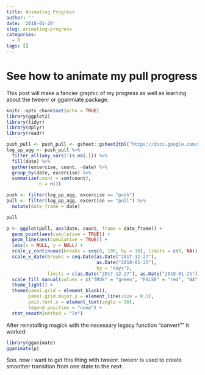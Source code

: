 ```yaml
---
title: Animating Progress
author: ''
date: '2018-01-20'
slug: animating-progress
categories:
  - R
tags: []
---
```


# See how to animate my pull progress

This post will make a fancier graphic of my progress as well as learning about the tweenr or gganmiate package. 

```r
knitr::opts_chunk$set(echo = TRUE)
library(ggplot2)
library(tidyr)
library(dplyr)
library(readr)

push_pull <- push_pull <- gsheet::gsheet2tbl("https://docs.google.com/spreadsheets/d/1WVgOIEIbnRDNG2AM_ZlEMjSc7w9HsA7YfhwbZ86iyKM/")
log_pp_agg <- push_pull %>%
  filter_all(any_vars(!is.na(.))) %>% 
  fill(date) %>%
  gather(excercise, count, -date) %>% 
  group_by(date, excercise) %>% 
  summarize(count = sum(count), 
            n = n())
```


```r
push <- filter(log_pp_agg, excercise == "push")
pull <- filter(log_pp_agg, excercise == "pull") %>% 
  mutate(date_frame = date)

pull
```

```r
p <- ggplot(pull, aes(date, count, frame = date_frame)) + 
  geom_point(aes(cumulative = TRUE)) + 
  geom_line(aes(cumulative = TRUE)) +
  labs(x = NULL, y = NULL) + 
  scale_y_continuous(breaks = seq(0, 100, by = 10), limits = c(0, NA)) + 
  scale_x_date(breaks = seq.Date(as.Date("2017-12-27"), 
                                 as.Date("2018-01-25"), 
                                 by = "days"), 
               limits = c(as.Date("2017-12-27"), as.Date("2018-01-25"))) + 
  scale_fill_manual(values = c("TRUE" = "green", "FALSE" = "red", "NA" = "grey")) + 
  theme_light() +
  theme(panel.grid = element_blank(), 
        panel.grid.major.y = element_line(size = 0.1), 
        axis.text.x = element_text(angle = 90), 
        legend.position = "none") + 
  stat_smooth(method = "lm")
```

After reinstalling magick with the necessary legacy function "convert"" it worked: 

```r
library(gganimate)
gganimate(p)

```

Soo. now i want to get this thing with tweenr. tweenr is used to create smoother transition from one state to the next. 

